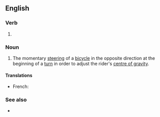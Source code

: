 ==English==

===Verb===
{{head|en|verb form}}

# {{present participle of|countersteer|lang=en|nocat=1}}

===Noun===
{{wikipedia}}
{{en-noun|-}}

# The momentary [[steering]] of a [[bicycle]] in the opposite direction at the beginning of a [[turn]] in order to adjust the rider's [[centre of gravity]].

====Translations====
{{trans-top|}}
* French: {{t+|fr|contre-braquage}}
{{trans-mid}}
{{trans-bottom}}

===See also===
* {{l|en|opposite lock}}